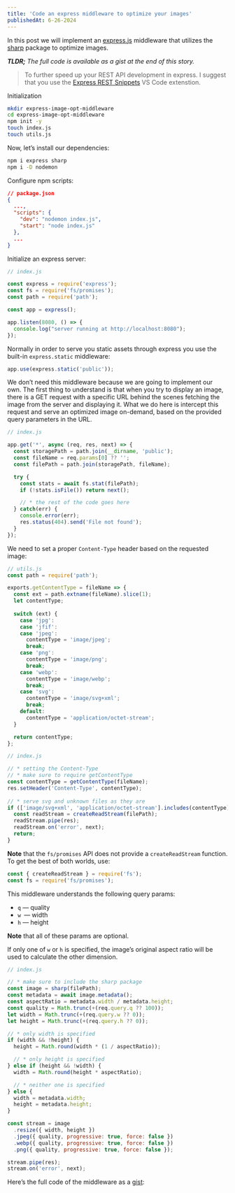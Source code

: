 ```yaml
---
title: 'Code an express middleware to optimize your images'
publishedAt: 6-26-2024
---
```


In this post we will implement an [express.js](https://expressjs.com/) middleware that utilizes the [sharp](https://sharp.pixelplumbing.com/) package to optimize images.

***TLDR;****&#x20;The full code is available as a gist at the end of this story.*

> To further speed up your REST API development in express. I suggest that you use the [Express REST Snippets](https://marketplace.visualstudio.com/items?itemName=sina-byn.express-rest-snippets) VS Code extenstion.

Initialization

```bash
mkdir express-image-opt-middleware
cd express-image-opt-middleware
npm init -y
touch index.js
touch utils.js
```

Now, let’s install our dependencies:

```bash
npm i express sharp
npm i -D nodemon
```

Configure npm scripts:

```json
// package.json
{
  ...,
  "scripts": {
    "dev": "nodemon index.js",
    "start": "node index.js"
  },
  ...
}
```

Initialize an express server:

```js
// index.js

const express = require('express');
const fs = require('fs/promises');
const path = require('path');

const app = express();

app.listen(8080, () => {
  console.log("server running at http://localhost:8080");
});
```

Normally in order to serve you static assets through express you use the built-in `express.static` middleware:

```js
app.use(express.static('public'));
```

We don’t need this middleware because we are going to implement our own. The first thing to understand is that when you try to display an image, there is a GET request with a specific URL behind the scenes fetching the image from the server and displaying it. What we do here is intercept this request and serve an optimized image on-demand, based on the provided query parameters in the URL.

```js
// index.js

app.get('*', async (req, res, next) => {
  const storagePath = path.join(__dirname, 'public');
  const fileName = req.params[0] ?? '';
  const filePath = path.join(storagePath, fileName);

  try {
    const stats = await fs.stat(filePath);
    if (!stats.isFile()) return next();

    // * the rest of the code goes here
  } catch(err) {
    console.error(err);
    res.status(404).send('File not found');
  }
});
```

We need to set a proper `Content-Type` header based on the requested image:

```js
// utils.js
const path = require('path');

exports.getContentType = fileName => {
  const ext = path.extname(fileName).slice(1);
  let contentType;
  
  switch (ext) {
    case 'jpg':
    case 'jfif':
    case 'jpeg':
      contentType = 'image/jpeg';
      break;
    case 'png':
      contentType = 'image/png';
      break;
    case 'webp':
      contentType = 'image/webp';
      break;
    case 'svg':
      contentType = 'image/svg+xml';
      break;
    default:
      contentType = 'application/octet-stream';
  }

  return contentType;
};
```

```js
// index.js

// * setting the Content-Type
// * make sure to require getContentType
const contentType = getContentType(fileName);
res.setHeader('Content-Type', contentType);
  
// * serve svg and unknown files as they are
if (['image/svg+xml', 'application/octet-stream'].includes(contentType)) {
  const readStream = createReadStream(filePath);
  readStream.pipe(res);
  readStream.on('error', next);
  return;
}
```

**Note** that the `fs/promises` API does not provide a `createReadStream` function. To get the best of both worlds, use:

```js
const { createReadStream } = require('fs');
const fs = require('fs/promises');
```

This middleware understands the following query params:

* `q` — quality
* `w `— width
* `h` — height

**Note** that all of these params are optional.

If only one of `w` or `h` is specified, the image’s original aspect ratio will be used to calculate the other dimension.

```js
// index.js

// * make sure to include the sharp package
const image = sharp(filePath);
const metadata = await image.metadata();
const aspectRatio = metadata.width / metadata.height;
const quality = Math.trunc(+(req.query.q ?? 100));
let width = Math.trunc(+(req.query.w ?? 0));
let height = Math.trunc(+(req.query.h ?? 0));

// * only width is specified
if (width && !height) {
  height = Math.round(width * (1 / aspectRatio));

  // * only height is specified
} else if (height && !width) {
  width = Math.round(height * aspectRatio);

  // * neither one is specified
} else {
  width = metadata.width;
  height = metadata.height;
}

const stream = image
  .resize({ width, height })
  .jpeg({ quality, progressive: true, force: false })
  .webp({ quality, progressive: true, force: false })
  .png({ quality, progressive: true, force: false });

stream.pipe(res);
stream.on('error', next);
```

Here’s the full code of the middleware as a [gist](https://gist.github.com/sina-byn/d99028438812718cb60236cc45357eec):

